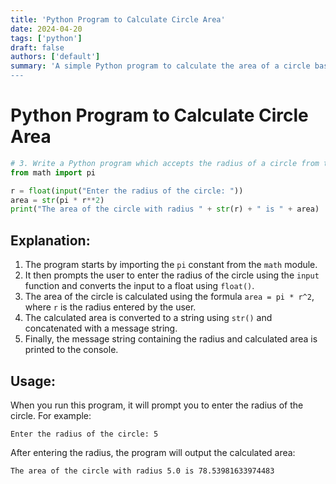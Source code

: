 ```yaml
---
title: 'Python Program to Calculate Circle Area'
date: 2024-04-20
tags: ['python']
draft: false
authors: ['default']
summary: 'A simple Python program to calculate the area of a circle based on user-provided radius.''
---
```

# Python Program to Calculate Circle Area

```python
# 3. Write a Python program which accepts the radius of a circle from the user and compute the area. (area = pi * r^2)
from math import pi

r = float(input("Enter the radius of the circle: "))
area = str(pi * r**2)
print("The area of the circle with radius " + str(r) + " is " + area)
```

## Explanation:

1. The program starts by importing the `pi` constant from the `math` module.
2. It then prompts the user to enter the radius of the circle using the `input` function and converts the input to a float using `float()`.
3. The area of the circle is calculated using the formula `area = pi * r^2`, where `r` is the radius entered by the user.
4. The calculated area is converted to a string using `str()` and concatenated with a message string.
5. Finally, the message string containing the radius and calculated area is printed to the console.

## Usage:

When you run this program, it will prompt you to enter the radius of the circle. For example:

```
Enter the radius of the circle: 5
```

After entering the radius, the program will output the calculated area:

```
The area of the circle with radius 5.0 is 78.53981633974483
```
